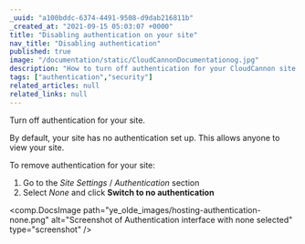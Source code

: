 ```yaml
---
_uuid: "a100bddc-6374-4491-9508-d9dab216811b"
_created_at: "2021-09-15 05:03:07 +0000"
title: "Disabling authentication on your site"
nav_title: "Disabling authentication"
published: true
image: "/documentation/static/CloudCannonDocumentationog.jpg"
description: "How to turn off authentication for your CloudCannon site. "
tags: ["authentication","security"]
related_articles: null
related_links: null
---
```


Turn off authentication for your site.

By default, your site has no authentication set up. This allows anyone to view your site.

To remove authentication for your site:

1. Go to the *Site Settings* / *Authentication* section
2. Select *None* and click **Switch to no authentication**

<comp.DocsImage path="ye_olde_images/hosting-authentication-none.png" alt="Screenshot of Authentication interface with none selected" type="screenshot" />
